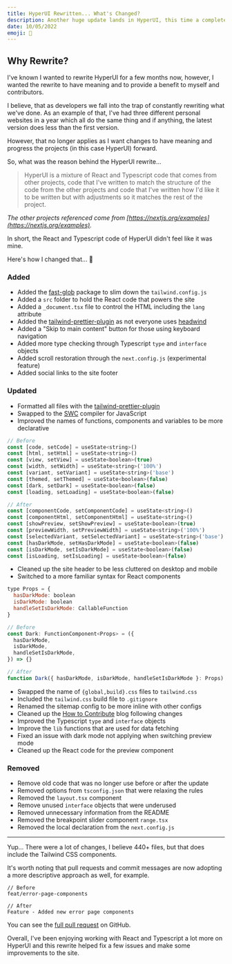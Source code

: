 ```yaml
---
title: HyperUI Rewritten... What's Changed?
description: Another huge update lands in HyperUI, this time a complete rewrite of the React code base making it faster and easier to develop in.
date: 10/05/2022
emoji: 🤯
---
```


## Why Rewrite?

I've known I wanted to rewrite HyperUI for a few months now, however, I wanted the rewrite to have meaning and to provide a benefit to myself and contributors.

I believe, that as developers we fall into the trap of constantly rewriting what we've done. As an example of that, I've had three different personal websites in a year which all do the same thing and if anything, the latest version does less than the first version.

However, that no longer applies as I want changes to have meaning and progress the projects (in this case HyperUI) forward.

So, what was the reason behind the HyperUI rewrite...

> HyperUI is a mixture of React and Typescript code that comes from other projects, code that I've written to match the structure of the code from the other projects and code that I've written how I'd like it to be written but with adjustments so it matches the rest of the project.

_The other projects referenced come from [https://nextjs.org/examples](https://nextjs.org/examples)._

In short, the React and Typescript code of HyperUI didn't feel like it was mine.

Here's how I changed that... 🥁

### Added

- Added the [fast-glob](https://github.com/mrmlnc/fast-glob) package to slim down the `tailwind.config.js`
- Added a `src` folder to hold the React code that powers the site
- Added a `_document.tsx` file to control the HTML including the `lang` attribute
- Added the [tailwind-prettier-plugin](https://github.com/tailwindlabs/prettier-plugin-tailwindcss) as not everyone uses [headwind](https://github.com/heybourn/headwind)
- Added a "Skip to main content" button for those using keyboard navigation
- Added more type checking through Typescript `type` and `interface` objects
- Added scroll restoration through the `next.config.js` (experimental feature)
- Added social links to the site footer

### Updated

- Formatted all files with the [tailwind-prettier-plugin](https://github.com/tailwindlabs/prettier-plugin-tailwindcss)
- Swapped to the [SWC](https://swc.rs/) compiler for JavaScript
- Improved the names of functions, components and variables to be more declarative

```js
// Before
const [code, setCode] = useState<string>()
const [html, setHtml] = useState<string>()
const [view, setView] = useState<boolean>(true)
const [width, setWidth] = useState<string>('100%')
const [variant, setVariant] = useState<string>('base')
const [themed, setThemed] = useState<boolean>(false)
const [dark, setDark] = useState<boolean>(false)
const [loading, setLoading] = useState<boolean>(false)

// After
const [componentCode, setComponentCode] = useState<string>()
const [componentHtml, setComponentHtml] = useState<string>()
const [showPreview, setShowPreview] = useState<boolean>(true)
const [previewWidth, setPreviewWidth] = useState<string>('100%')
const [selectedVariant, setSelectedVariant] = useState<string>('base')
const [hasDarkMode, setHasDarkMode] = useState<boolean>(false)
const [isDarkMode, setIsDarkMode] = useState<boolean>(false)
const [isLoading, setIsLoading] = useState<boolean>(false)
```

- Cleaned up the site header to be less cluttered on desktop and mobile
- Switched to a more familiar syntax for React components

```js
type Props = {
  hasDarkMode: boolean
  isDarkMode: boolean
  handleSetIsDarkMode: CallableFunction
}

// Before
const Dark: FunctionComponent<Props> = ({
  hasDarkMode,
  isDarkMode,
  handleSetIsDarkMode,
}) => {}

// After
function Dark({ hasDarkMode, isDarkMode, handleSetIsDarkMode }: Props) {}
```

- Swapped the name of `{global,build}.css` files to `tailwind.css`
- Included the `tailwind.css` build file to `.gitignore`
- Renamed the sitemap config to be more inline with other configs
- Cleaned up the [How to Contribute](https://www.hyperui.dev/blog/how-to-contribute) blog following changes
- Improved the Typescript `type` and `interface` objects
- Improve the `lib` functions that are used for data fetching
- Fixed an issue with dark mode not applying when switching preview mode
- Cleaned up the React code for the preview component

### Removed

- Remove old code that was no longer use before or after the update
- Removed options from `tsconfig.json` that were relaxing the rules
- Removed the `layout.tsx` component
- Remove unused `interface` objects that were underused
- Removed unnecessary information from the README
- Removed the breakpoint slider component `range.tsx`
- Removed the local declaration from the `next.config.js`

---

Yup... There were a lot of changes, I believe 440+ files, but that does include the Tailwind CSS components.

It's worth noting that pull requests and commit messages are now adopting a more descriptive approach as well, for example.

```shell
// Before
feat/error-page-components

// After
Feature - Added new error page components
```

You can see the [full pull request](https://github.com/markmead/hyperui/pull/173) on GitHub.

Overall, I've been enjoying working with React and Typescript a lot more on HyperUI and this rewrite helped fix a few issues and make some improvements to the site.
